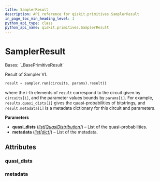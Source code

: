 ```yaml
---
title: SamplerResult
description: API reference for qiskit.primitives.SamplerResult
in_page_toc_min_heading_level: 1
python_api_type: class
python_api_name: qiskit.primitives.SamplerResult
---
```


# SamplerResult

<Class id="qiskit.primitives.SamplerResult" isDedicatedPage={true} github="https://github.com/Qiskit/qiskit/tree/stable/1.2/qiskit/primitives/base/sampler_result.py#L26-L45" signature="qiskit.primitives.SamplerResult(quasi_dists, metadata)" modifiers="class">
  Bases: `_BasePrimitiveResult`

  Result of Sampler V1.

  ```python
  result = sampler.run(circuits, params).result()
  ```

  where the i-th elements of `result` correspond to the circuit given by `circuits[i]`, and the parameter values bounds by `params[i]`. For example, `results.quasi_dists[i]` gives the quasi-probabilities of bitstrings, and `result.metadata[i]` is a metadata dictionary for this circuit and parameters.

  **Parameters**

  *   **quasi\_dists** ([*list*](https://docs.python.org/3/library/stdtypes.html#list "(in Python v3.12)")*\[*[*QuasiDistribution*](qiskit.result.QuasiDistribution "qiskit.result.QuasiDistribution")*]*) – List of the quasi-probabilities.
  *   **metadata** ([*list*](https://docs.python.org/3/library/stdtypes.html#list "(in Python v3.12)")*\[*[*dict*](https://docs.python.org/3/library/stdtypes.html#dict "(in Python v3.12)")*]*) – List of the metadata.

  ## Attributes

  ### quasi\_dists

  <Attribute id="qiskit.primitives.SamplerResult.quasi_dists" attributeTypeHint="list[qiskit.result.distributions.quasi.QuasiDistribution]" />

  ### metadata

  <Attribute id="qiskit.primitives.SamplerResult.metadata" attributeTypeHint="list[dict[str, Any]]" />
</Class>

